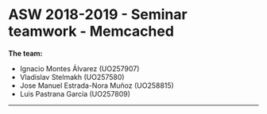 
# ASW 2018-2019 - Seminar teamwork - Memcached

**The team:**

* Ignacio Montes Álvarez (UO257907)
* Vladislav Stelmakh (UO257580)
* Jose Manuel Estrada-Nora Muñoz (UO258815)
* Luis Pastrana García (UO257809)

---